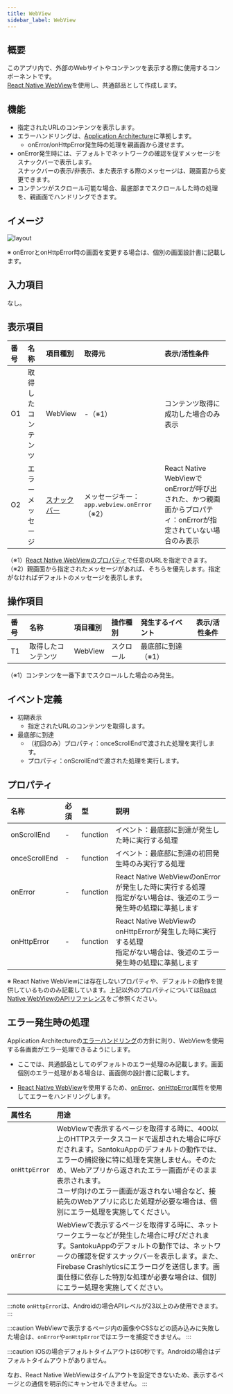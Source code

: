 ```yaml
---
title: WebView
sidebar_label: WebView
---
```

## 概要

このアプリ内で、外部のWebサイトやコンテンツを表示する際に使用するコンポーネントです。<br />
[React Native WebView](https://github.com/react-native-webview/react-native-webview)を使用し、共通部品として作成します。

## 機能

- 指定されたURLのコンテンツを表示します。
- エラーハンドリングは、[Application Architecture](/react-native/santoku/application-architecture/error-handling/overview.mdx)に準拠します。
  - onError/onHttpError発生時の処理を親画面から渡せます。
- onError発生時には、デフォルトでネットワークの確認を促すメッセージをスナックバーで表示します。<br />
  スナックバーの表示/非表示、また表示する際のメッセージは、親画面から変更できます。
- コンテンツがスクロール可能な場合、最底部までスクロールした時の処理を、親画面でハンドリングできます。

## イメージ

![layout](./layout.drawio.png)

※ onErrorとonHttpError時の画面を変更する場合は、個別の画面設計書に記載します。

## 入力項目

なし。

## 表示項目

| 番号 | 名称          | 項目種別    | 取得元               | 表示/活性条件                                 |
|:----|:--------------|:-----------|:--------------------|:--------------------------------------------|
| O1  | 取得したコンテンツ   | WebView    | -（※1）          | コンテンツ取得に成功した場合のみ表示             |
| O2  | エラーメッセージ | [スナックバー](/react-native/santoku/design/screen-specs/common-parts/snackbar/overview.mdx)  | メッセージキー：`app.webview.onError`（※2） | React Native WebViewでonErrorが呼び出された、かつ親画面からプロパティ：onErrorが指定されていない場合のみ表示 |
（※1）[React Native WebViewのプロパティ](https://github.com/react-native-webview/react-native-webview/blob/master/docs/Reference.md#source)で任意のURLを指定できます。<br />
（※2）親画面から指定されたメッセージがあれば、そちらを優先します。指定がなければデフォルトのメッセージを表示します。

## 操作項目

| 番号 | 名称        | 項目種別    | 操作種別   | 発生するイベント   | 表示/活性条件                               |
|:----|:------------|:-----------|:----------|:----------------|-------------------------------------------|
| T1  | 取得したコンテンツ | WebView    | スクロール | 最底部に到達（※1）  |                                           |
（※1）コンテンツを一番下までスクロールした場合のみ発生。

## イベント定義

- 初期表示
  - 指定されたURLのコンテンツを取得します。
- 最底部に到達
  - （初回のみ）プロパティ：onceScrollEndで渡された処理を実行します。
  - プロパティ：onScrollEndで渡された処理を実行します。

## プロパティ

| 名称           | 必須 | 型     | 説明                                                   |
|:--------------|:-----|:-------|:------------------------------------------------------|
| onScrollEnd   | -    | function  | イベント：最底部に到達が発生した時に実行する処理           |
| onceScrollEnd | -    | function  | イベント：最底部に到達の初回発生時のみ実行する処理           |
| onError       | -    | function  | React Native WebViewのonErrorが発生した時に実行する処理<br />指定がない場合は、後述のエラー発生時の処理に準拠します |
| onHttpError   | -    | function  | React Native WebViewのonHttpErrorが発生した時に実行する処理<br />指定がない場合は、後述のエラー発生時の処理に準拠します              |

※ React Native WebViewには存在しないプロパティや、デフォルトの動作を提供しているもののみ記載しています。上記以外のプロパティについては[React Native WebViewのAPIリファレンス](https://github.com/react-native-webview/react-native-webview/blob/master/docs/Reference.md)をご参照ください。

## エラー発生時の処理

Application Architectureの[エラーハンドリング](/react-native/santoku/application-architecture/error-handling/overview.mdx)の方針に則り、WebViewを使用する各画面がエラー処理できるようにします。

- ここでは、共通部品としてのデフォルトのエラー処理のみ記載します。画面個別のエラー処理がある場合は、画面側の設計書に記載します。

- [React Native WebView](https://github.com/react-native-webview/react-native-webview)を使用するため、[onError](https://github.com/react-native-webview/react-native-webview/blob/master/docs/Reference.md#onerror)、[onHttpError](https://github.com/react-native-webview/react-native-webview/blob/master/docs/Reference.md#onhttperror)属性を使用してエラーをハンドリングします。

| 属性名             | 用途                               |
| :---------------- | :-------------------------------- |
| `onHttpError`     | WebViewで表示するページを取得する時に、400以上のHTTPステータスコードで返却された場合に呼びだされます。SantokuAppのデフォルトの動作では、エラーの捕捉後に特に処理を実施しません。そのため、Webアプリから返されたエラー画面がそのまま表示されます。<br/>ユーザ向けのエラー画面が返されない場合など、接続先のWebアプリに応じた処理が必要な場合は、個別にエラー処理を実施してください。 |
| `onError`         | WebViewで表示するページを取得する時に、ネットワークエラーなどが発生した場合に呼びだされます。SantokuAppのデフォルトの動作では、ネットワークの確認を促すスナックバーを表示します。また、Firebase Crashlyticsにエラーログを送信します。画面仕様に依存した特別な処理が必要な場合は、個別にエラー処理を実施してください。 |

:::note
`onHttpError`は、Androidの場合APIレベルが23以上のみ使用できます。
:::

:::caution
WebViewで表示するページ内の画像やCSSなどの読み込みに失敗した場合は、`onError`や`onHttpError`ではエラーを捕捉できません。
:::

:::caution
iOSの場合デフォルトタイムアウトは60秒です。Androidの場合はデフォルトタイムアウトがありません。

なお、React Native WebViewはタイムアウトを設定できないため、表示するページとの通信を明示的にキャンセルできません。
:::

